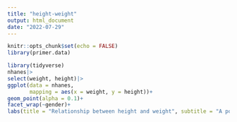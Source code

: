 ```yaml
---
title: "height-weight"
output: html_document
date: "2022-07-29"
---
```


```r
knitr::opts_chunk$set(echo = FALSE)
library(primer.data)
```


```r
library(tidyverse)
nhanes|>
select(weight, height)|>
ggplot(data = nhanes, 
       mapping = aes(x = weight, y = height))+
geom_point(alpha = 0.1)+
facet_wrap(~gender)+
labs(title = "Relationship between height and weight", subtitle = "A positive correlation can be ovserved between height and weight among both men and women", x = "Weight", y = "Height", caption = "Data collected by NHANES")
```

